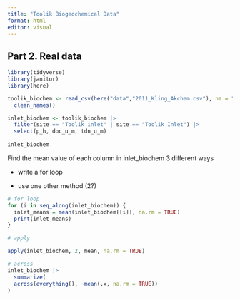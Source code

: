 ```yaml
---
title: "Toolik Biogeochemical Data"
format: html
editor: visual
---
```


## Part 2. Real data

```r
library(tidyverse)
library(janitor)
library(here)
```

```r
toolik_biochem <- read_csv(here("data","2011_Kling_Akchem.csv"), na = ".") |> 
  clean_names()
```

```r
inlet_biochem <- toolik_biochem |> 
  filter(site == "Toolik inlet" | site == "Toolik Inlet") |> 
  select(p_h, doc_u_m, tdn_u_m)
  
inlet_biochem
```

Find the mean value of each column in inlet_biochem 3 different ways

-   write a for loop

-   use one other method (2?)

```r
# for loop
for (i in seq_along(inlet_biochem)) {
  inlet_means = mean(inlet_biochem[[i]], na.rm = TRUE)
  print(inlet_means)
}
```

```r
# apply

apply(inlet_biochem, 2, mean, na.rm = TRUE)
```

```r
# across
inlet_biochem |> 
  summarize(
  across(everything(), ~mean(.x, na.rm = TRUE))
)
```
